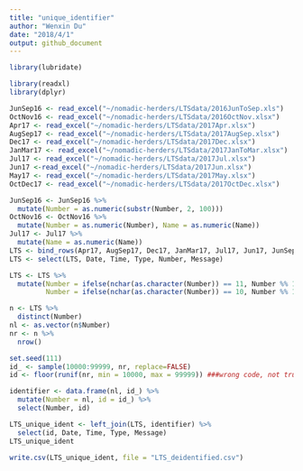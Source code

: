 ```yaml
---
title: "unique_identifier"
author: "Wenxin Du"
date: "2018/4/1"
output: github_document
---
```

```r
library(lubridate)
```
```r
library(readxl)
library(dplyr)
```
```r

JunSep16 <- read_excel("~/nomadic-herders/LTSdata/2016JunToSep.xls")
OctNov16 <- read_excel("~/nomadic-herders/LTSdata/2016OctNov.xlsx")
Apr17 <- read_excel("~/nomadic-herders/LTSdata/2017Apr.xlsx")
AugSep17 <- read_excel("~/nomadic-herders/LTSdata/2017AugSep.xlsx")
Dec17 <- read_excel("~/nomadic-herders/LTSdata/2017Dec.xlsx")
JanMar17 <- read_excel("~/nomadic-herders/LTSdata/2017JanToMar.xlsx")
Jul17 <- read_excel("~/nomadic-herders/LTSdata/2017Jul.xlsx")
Jun17 <-read_excel("~/nomadic-herders/LTSdata/2017Jun.xlsx")
May17 <- read_excel("~/nomadic-herders/LTSdata/2017May.xlsx")
OctDec17 <- read_excel("~/nomadic-herders/LTSdata/2017OctDec.xlsx")
```


```r
JunSep16 <- JunSep16 %>%
  mutate(Number = as.numeric(substr(Number, 2, 100)))
OctNov16 <- OctNov16 %>%
  mutate(Number = as.numeric(Number), Name = as.numeric(Name))
Jul17 <- Jul17 %>%
  mutate(Name = as.numeric(Name))
LTS <- bind_rows(Apr17, AugSep17, Dec17, JanMar17, Jul17, Jun17, JunSep16, May17, OctDec17, OctNov16)
LTS <- select(LTS, Date, Time, Type, Number, Message)
```

```r
LTS <- LTS %>%
  mutate(Number = ifelse(nchar(as.character(Number)) == 11, Number %% 100000000, Number),
         Number = ifelse(nchar(as.character(Number)) == 10, Number %% 10000000, Number))
```

```r
n <- LTS %>%
  distinct(Number)
nl <- as.vector(n$Number)
nr <- n %>%
  nrow()
```
```r
set.seed(111)
id_ <- sample(10000:99999, nr, replace=FALSE)
id <- floor(runif(nr, min = 10000, max = 99999)) ###wrong code, not truly distinct numbers generated
```
```r
identifier <- data.frame(nl, id_) %>%
  mutate(Number = nl, id = id_) %>%
  select(Number, id)
```
```r
LTS_unique_ident <- left_join(LTS, identifier) %>%
  select(id, Date, Time, Type, Message) 
LTS_unique_ident
```

```r
write.csv(LTS_unique_ident, file = "LTS_deidentified.csv")
```


